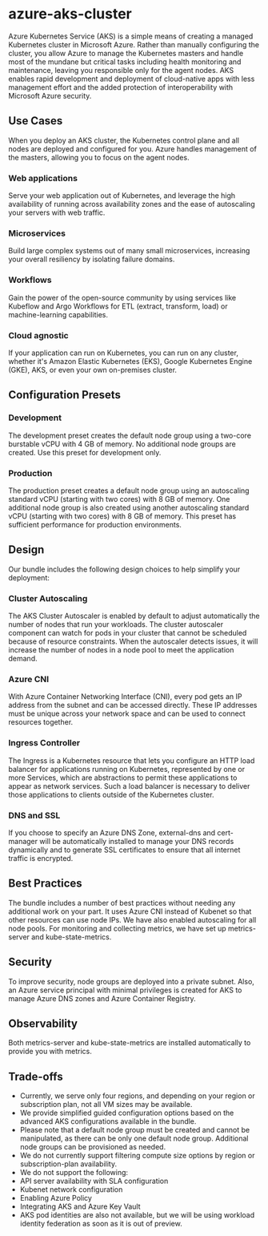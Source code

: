 # azure-aks-cluster

Azure Kubernetes Service (AKS) is a simple means of creating a managed Kubernetes cluster in Microsoft Azure. Rather than manually configuring the cluster, you allow Azure to manage the Kubernetes masters and handle most of the mundane but critical tasks including health monitoring and maintenance, leaving you responsible only for the agent nodes. AKS enables rapid development and deployment of cloud-native apps with less management effort and the added protection of interoperability with Microsoft Azure security.

## Use Cases 
When you deploy an AKS cluster, the Kubernetes control plane and all nodes are deployed and configured for you. Azure handles management of the masters, allowing you to focus on the agent nodes.
### Web applications
Serve your web application out of Kubernetes, and leverage the high availability of running across availability zones and the ease of autoscaling your servers with web traffic.
### Microservices
Build large complex systems out of many small microservices, increasing your overall resiliency by isolating failure domains.
### Workflows
Gain the power of the open-source community by using services like Kubeflow and Argo Workflows for ETL (extract, transform, load) or machine-learning capabilities.
### Cloud agnostic
If your application can run on Kubernetes, you can run on any cluster, whether it's Amazon Elastic Kubernetes (EKS), Google Kubernetes Engine (GKE), AKS, or even your own on-premises cluster.

## Configuration Presets 
### Development
The development preset creates the default node group using a two-core burstable vCPU with 4 GB of memory. No additional node groups are created. Use this preset for development only.
### Production
The production preset creates a default node group using an autoscaling standard vCPU (starting with two cores) with 8 GB of memory. One additional node group is also created using another autoscaling standard vCPU (starting with two cores) with 8 GB of memory. This preset has sufficient performance for production environments.

## Design 
Our bundle includes the following design choices to help simplify your deployment:
### Cluster Autoscaling
The AKS Cluster Autoscaler is enabled by default to adjust automatically the number of nodes that run your workloads. The cluster autoscaler component can watch for pods in your cluster that cannot be scheduled because of resource constraints. When the autoscaler detects issues, it will increase the number of nodes in a node pool to meet the application demand.
### Azure CNI
With Azure Container Networking Interface (CNI), every pod gets an IP address from the subnet and can be accessed directly. These IP addresses must be unique across your network space and can be used to connect resources together.
### Ingress Controller
The Ingress is a Kubernetes resource that lets you configure an HTTP load balancer for applications running on Kubernetes, represented by one or more Services, which are abstractions to permit these applications to appear as network services. Such a load balancer is necessary to deliver those applications to clients outside of the Kubernetes cluster.
### DNS and SSL
If you choose to specify an Azure DNS Zone, external-dns and cert-manager will be automatically installed to manage your DNS records dynamically and to generate SSL certificates to ensure that all internet traffic is encrypted.

## Best Practices
The bundle includes a number of best practices without needing any additional work on your part. It uses Azure CNI instead of Kubenet so that other resources can use node IPs. We have also enabled autoscaling for all node pools. For monitoring and collecting metrics, we have set up metrics-server and kube-state-metrics.

## Security 
To improve security, node groups are deployed into a private subnet. Also, an Azure service principal with minimal privileges is created for AKS to manage Azure DNS zones and Azure Container Registry.

## Observability 
Both metrics-server and kube-state-metrics are installed automatically to provide you with metrics.

## Trade-offs 
* Currently, we serve only four regions, and depending on your region or subscription plan, not all VM sizes may be available.
* We provide simplified guided configuration options based on the advanced AKS configurations available in the bundle.
* Please note that a default node group must be created and cannot be manipulated, as there can be only one default node group. Additional node groups can be provisioned as needed.
* We do not currently support filtering compute size options by region or subscription-plan availability.
* We do not support the following:
* API server availability with SLA configuration
* Kubenet network configuration
* Enabling Azure Policy
* Integrating AKS and Azure Key Vault
* AKS pod identities are also not available, but we will be using workload identity federation as soon as it is out of preview.